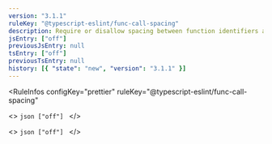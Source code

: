 ```yaml
---
version: "3.1.1"
ruleKey: "@typescript-eslint/func-call-spacing"
description: Require or disallow spacing between function identifiers and their invocations
jsEntry: ["off"]
previousJsEntry: null
tsEntry: ["off"]
previousTsEntry: null
history: [{ "state": "new", "version": "3.1.1" }]
---
```


<RuleInfos 
  configKey="prettier" 
  ruleKey="@typescript-eslint/func-call-spacing" 
>
  <>
    ```json
    ["off"]
    ```
  </>

  <>
    ```json
    ["off"]
    ```
  </>
</RuleInfos>
